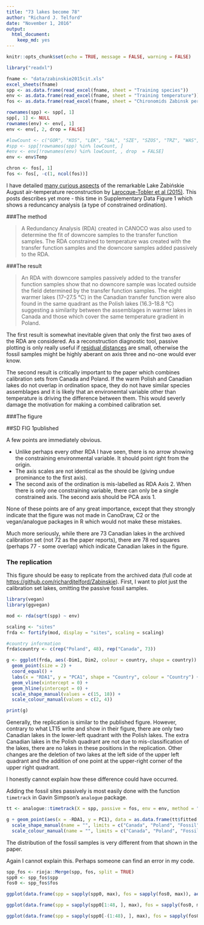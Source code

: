 ```yaml
---
title: "73 lakes become 78"
author: "Richard J. Telford"
date: "November 1, 2016"
output:
  html_document:
    keep_md: yes
---
```


```r
knitr::opts_chunk$set(echo = TRUE, message = FALSE, warning = FALSE)
```
```r
library("readxl")

fname <- "data/zabinskie2015cit.xls"
excel_sheets(fname)
spp <- as.data.frame(read_excel(fname, sheet = "Training species"))
env <- as.data.frame(read_excel(fname, sheet = "Training temperature"))
fos <- as.data.frame(read_excel(fname, sheet = "Chironomids Zabinsk percentages"))

rownames(spp) <- spp[, 1]
spp[, 1] <- NULL
rownames(env) <- env[, 1]
env <- env[, 2, drop = FALSE]

#lowCount <- c("GOR", "KOS", "LEK", "SAL", "SZE", "SZOS", "TRZ", "WAS", "ZAB")
#spp <- spp[!rownames(spp) %in% lowCount, ]
#env <- env[!rownames(env) %in% lowCount, , drop  = FALSE]
env <- env$Temp

chron <- fos[, 1]
fos <- fos[, -c(1, ncol(fos))]
```

I have detailed [many curious aspects](https://quantpalaeo.wordpress.com/tag/larocque-tobler-et-al-2015/) of the remarkable Lake Żabińskie August air-temperature reconstruction by [Larocque-Tobler et al (2015)](http://www.sciencedirect.com/science/article/pii/S0277379115000086). This posts describes yet more - this time in Supplementary Data Figure 1 which shows a reduncancy analysis (a type of constrained ordination). 

###The method

> A Redundancy Analysis (RDA) created in CANOCO was also used to determine the fit of downcore samples to the transfer function samples. The RDA constrained to temperature was created with the transfer function samples and the downcore samples added passively to the RDA.

###The result

> An RDA with downcore samples passively added to the transfer function samples show that no downcore sample was located outside the field determined by the transfer function samples. The eight warmer lakes (17–27.5 °C) in the Canadian transfer function were also found in the same quadrant as the Polish lakes (16.3–18.8 °C) suggesting a similarity between the assemblages in warmer lakes in Canada and those which cover the same temperature gradient in Poland.

The first result is somewhat inevitable given that only the first two axes of the RDA are considered. As a reconstruction diagnostic tool, passive plotting is only really useful if [residual distances](https://quantpalaeo.wordpress.com/2014/05/17/beyond-nearest-analogue-distance/) are small, otherwise the fossil samples might be highly aberant on axis three and no-one would ever know.

The second result is critically important to the paper which combines calibration sets from Canada and Poland. If the warm Polish and Canadian lakes do not overlap in ordination space, they do not have similar species assemblages and it is likely that an environemtal variable other than temperature is driving the difference between them. This would severly damage the motivation for making a combined calibration set. 

###The figure

##SD FIG 1published

A few points are immediately obvious. 

 - Unlike perhaps every other RDA I have seen, there is no arrow showing the constraining environmental variable. It should point right from the origin. 
 - The axis scales are not identical as the should be (giving undue prominance to the first axis).
 - The second axis of the ordination is mis-labelled as RDA Axis 2. When there is only one constraining variable, there can only be a single constrained axis. The second axis should be PCA axis 1.

None of these points are of any great importance, except that they strongly indicate that the figure was not made in CanoDraw, C2 or the vegan/analogue packages in R which would not make these mistakes.

Much more seriously, while there are 73 Canadian lakes in the archived calibration set (not 72 as the paper reports), there are 78 red squares (perhaps 77 - some overlap) which indicate Canadian lakes in the figure.

### The replication

This figure should be easy to replicate from the archived data (full code at [https://github.com/richardjtelford/Zabinskie](https://github.com/richardjtelford/Zabinskie)). First, I want to plot just the calibration set lakes, omitting the passive fossil samples.

```r
library(vegan)
library(ggvegan)

mod <- rda(sqrt(spp) ~ env)

scaling <- "sites"
frda <- fortify(mod, display = "sites", scaling = scaling)

#country information
frda$country <- c(rep("Poland", 48), rep("Canada", 73))

g <- ggplot(frda, aes(-Dim1, Dim2, colour = country, shape = country)) + #axis 1 flipped to match published figure
  geom_point(size = 2) + 
  coord_equal() +
  labs(x = "RDA1", y = "PCA1", shape = "Country", colour = "Country") + 
  geom_vline(xintercept = 0) +
  geom_hline(yintercept = 0) +
  scale_shape_manual(values = c(15, 18)) +
  scale_colour_manual(values = c(2, 4))

print(g)
```

Generally, the replication is similar to the published figure. However, contrary to what LT15 write and show in their figure, there are only two Canadian lakes in the lower-left quadrant with the Polish lakes. The extra Canadian lakes in the Polish quadrant are not due to mis-classification of the lakes, there are no lakes in these positions in the replication. Other changes are the deletion of two lakes at the left side of the upper left quadrant and the addition of one point at the upper-right corner of the upper right quadrant.

I honestly cannot explain how these difference could have occurred.

Adding the fossil sites passively is most easily done with the function `timetrack` in Gavin Simpson's `analogue` package. 

```r
tt <- analogue::timetrack(X = spp, passive = fos, env = env, method = "rda", transform = "sqrt", scaling = scaling)

g + geom_point(aes(x = -RDA1, y = PC1), data = as.data.frame(tt$fitted.values), inherit.aes = FALSE, colour = "green", shape = 17) + 
  scale_shape_manual(name = "", limits = c("Canada", "Poland", "Fossil"), values = c(15, 18, 17)) +
  scale_colour_manual(name = "", limits = c("Canada", "Poland", "Fossil"), values = c(2, 4, 3))
```

The distribution of the fossil samples is very different from that shown in the paper.

Again I cannot explain this. Perhaps someone can find an error in my code.

```r
spp_fos <- rioja::Merge(spp, fos, split = TRUE)
spp0 <- spp_fos$spp
fos0 <- spp_fos$fos

ggplot(data.frame(spp = sapply(spp0, max), fos = sapply(fos0, max)), aes(x = spp, y = fos)) + geom_point() + geom_abline(slope = 1, intercept = 0) + coord_equal()

ggplot(data.frame(spp = sapply(spp0[1:48, ], max), fos = sapply(fos0, max)), aes(x = spp, y = fos)) + geom_point() + geom_abline(slope = 1, intercept = 0) + coord_equal()

ggplot(data.frame(spp = sapply(spp0[-(1:48), ], max), fos = sapply(fos0, max)), aes(x = spp, y = fos)) + geom_point() + geom_abline(slope = 1, intercept = 0) + coord_equal()
```